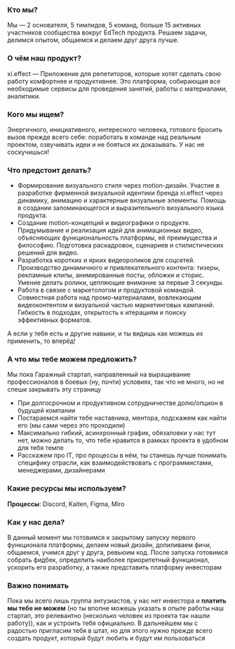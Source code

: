 ### Кто мы?

Мы — 2 основателя, 5 тимлидов, 5 команд, больше 15 активных участников сообщества вокруг EdTech продукта. Решаем задачи, делимся опытом, общаемся и делаем друг друга лучше.

### О чём наш продукт?

xi.effect — Приложение для репетиторов, которые хотят сделать свою работу комфортнее и продуктивнее. Это платформа, собирающая все необходимые сервисы для проведения занятий, работы с материалами, аналитики.

### Кого мы ищем?

Энергичного, инициативного, интересного человека, готового бросить вызов прежде всего себе: поработать в команде над реальным проектом, озвучивать идеи и не бояться их доказывать. У нас не соскучишься!

### Что предстоит делать?

- Формирование визуального стиля через motion-дизайн. Участие в разработке фирменной визуальной идентики бренда xi.effect через динамику, анимацию и характерные визуальные элементы. Помощь в создании запоминающегося и выразительного визуального языка продукта.
- Создание motion-концепций и видеографики о продукте. Придумывание и реализация идей для анимационных видео, объясняющих функциональность платформы, её преимущества и философию. Подготовка раскадровок, сценариев и стилистических решений для видео.
- Разработка коротких и ярких видеороликов для соцсетей. Производство динамичного и привлекательного контента: тизеры, рекламные клипы, анимированные посты, обложки и сторис. Умение делать ролики, цепляющие внимание за первые 3 секунды.
- Работа в связке с маркетологом и продуктовой командой. Совместная работа над промо-материалами, вовлекающим видеоконтентом и визуальной частью маркетинговых кампаний. Гибкость в подходах, открытость к итерациям и поиску эффективных форматов.

А если у тебя есть и другие навыки, и ты видишь как можешь их применить, то вперёд!

### А что мы тебе можем предложить?

Мы пока Гаражный стартап, направленный на выращивание профессионалов в боевых (ну, почти) условиях, так что не много, но не спеши закрывать эту страницу

- При долгосрочном и продуктивном сотрудничестве долю/опцион в будущей компании
- Постараемся найти тебе наставника, ментора, подскажем как найти его (мы сами через это проходили)
- Максимально гибкий, асинхронный график, обязаловки у нас тут нет, можно делать то, что тебе нравится в рамках проекта в удобном для тебя темпе
- Расскажем про IT, про процессы в нём, ты станешь лучше понимать специфику отрасли, как взаимодействовать с программистами, менеджерами, дизайнерами

### Какие ресурсы мы используем?

**Процессы**: Discord, Kaiten, Figma, Miro

### Как у нас дела?

В данный момент мы готовимся к закрытому запуску первого функционала платформы, делаем новый дизайн, допиливаем фичи, общаемся, учимся друг у друга, ревьюим код. После запуска готовимся собрать фидбек, определить наиболее приоритетный функционал, ускорить его разработку, а также представить платформу инвесторам

### Важно понимать

Пока мы всего лишь группа энтузиастов, у нас нет инвестора и **платить мы тебе не можем** (но ты вполне можешь указать в опыте работы наш стартап, это релевантно (несколько человек из проекта так нашли работу)), как и устроить тебя официально. В дальнейшем мы с радостью пригласим тебя в штат, но для этого нужно прежде всего создать продукт, который будут любить и будут им пользоваться
